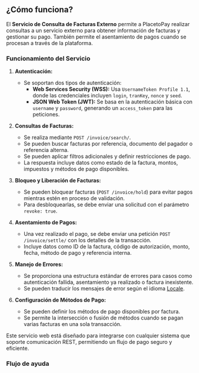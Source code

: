 

<HeroPattern />

## ¿Cómo funciona? 

El **Servicio de Consulta de Facturas Externo** permite a PlacetoPay realizar consultas a un servicio externo para obtener información de facturas y gestionar su pago. También permite el asentamiento de pagos cuando se procesan a través de la plataforma.  

### Funcionamiento del Servicio
1. **Autenticación:**  
   - Se soportan dos tipos de autenticación:  
     - **Web Services Security (WSS):** Usa `UsernameToken Profile 1.1`, donde las credenciales incluyen `login`, `tranKey`, `nonce` y `seed`.  
     - **JSON Web Token (JWT):** Se basa en la autenticación básica con `username` y `password`, generando un `access_token` para las peticiones.  

2. **Consultas de Facturas:**  
   - Se realiza mediante `POST /invoice/search/`.  
   - Se pueden buscar facturas por referencia, documento del pagador o referencia alterna.  
   - Se pueden aplicar filtros adicionales y definir restricciones de pago.  
   - La respuesta incluye datos como estado de la factura, montos, impuestos y métodos de pago disponibles.  

3. **Bloqueo y Liberación de Facturas:**  
   - Se pueden bloquear facturas (`POST /invoice/hold`) para evitar pagos mientras estén en proceso de validación.  
   - Para desbloquearlas, se debe enviar una solicitud con el parámetro `revoke: true`.  

4. **Asentamiento de Pagos:**  
   - Una vez realizado el pago, se debe enviar una petición `POST /invoice/settle/` con los detalles de la transacción.  
   - Incluye datos como ID de la factura, código de autorización, monto, fecha, método de pago y referencia interna.  

5. **Manejo de Errores:**  
   - Se proporciona una estructura estándar de errores para casos como autenticación fallida, asentamiento ya realizado o factura inexistente.  
   - Se pueden traducir los mensajes de error según el idioma  [Locale](/checkout/localization).  

6. **Configuración de Métodos de Pago:**  
   - Se pueden definir los métodos de pago disponibles por factura.  
   - Se permite la intersección o fusión de métodos cuando se pagan varias facturas en una sola transacción.  

Este servicio web está diseñado para integrarse con cualquier sistema que soporte comunicación REST, permitiendo un flujo de pago seguro y eficiente.

### Flujo de ayuda

<CustomMicrositeFlow></CustomMicrositeFlow>



